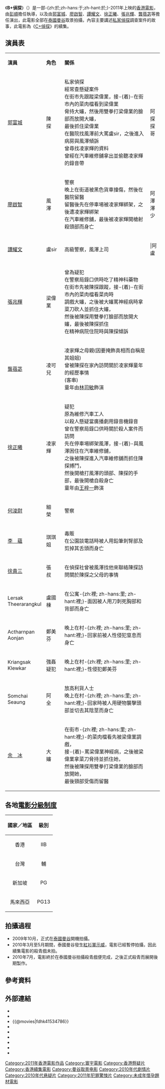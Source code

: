 {{Infobox Film
| name               = B+偵探
| original_name      = {{lang|en|The Detective 2}}
| image              = HK Film The Detective 2.jpg
| caption            = 電影海報
| director           = [[彭氏兄弟|彭　順]]
| producer           = [[林小強|林小強]]<br/>[[彭氏兄弟|彭　順]]<br/>[[張昭|張　昭]]<br/>[[張康達|張康達]]
| writer             = [[彭氏兄弟|彭　順]]<br/>[[彭柏成|彭柏成]]
| starring           = [[郭富城|郭富城]]<br/>[[廖啟智|廖啟智]]<br/>[[譚耀文|譚耀文]]<br/>[[徐正曦|徐正曦]]<br/>[[張兆輝|張兆輝]]<br/>[[龔蓓苾|龔蓓苾]]
| music              = {{lang|en|Payont Permsith}}
| cinematography     = {{lang|en|Decha Srimantra}}
| editing            = [[彭正熙|彭正熙]]
| production_company = [[寰宇娛樂有限公司|寰宇娛樂有限公司]]出品<br/>[[銀都機構有限公司|銀都機構有限公司]]出品<br/>[[北京光線影業有限公司|北京光線影業有限公司]]出品
| distributor        = [[寰宇影片發行有限公司|寰宇影片發行有限公司]]
| released           = {{film date|2011|4|29}}{{flagicon|CHN}}<br/>{{film date|2011|5|5}}{{flagicon|MYS}}<br/>{{film date|2011|5|12}}{{flagicon|HK}}{{flagicon|SIN}}<br/>{{film date|2011|6|10}}{{flagicon|TWN}}
| runtime            = 100分鐘
| country            = {{香港電影產地}}
| awards             = 
| language           = [[粵語|粵語]]為主，間中和很少<br/>分別有[[現代標準漢語|國語]]和[[泰語|泰語]]發音
| gross              = 港幣$6,142,939<ref>[http://www.mpia.org.hk/upload/file/2011年香港電影市道上半年整體情況.pdf 2011年香港電影市道上半年整體情況]{{dead link|date=2017年11月 |bot=InternetArchiveBot |fix-attempted=yes }}</ref>
| preceded_by        = [[C+偵探|C+偵探]]（2007年）
| followed_by        = [[同謀|同謀]]（2013年）<ref>[http://paper.wenweipo.com/2011/05/14/EN1105140008.htm 《B+偵探》票房超「C+」 彭順籌拍《A+偵探》]. [[香港文匯報|香港文匯報]]. 2011年5月14日.</ref><ref>[http://ent.sinchew-i.com/node/32471 《A+偵探》3月來取景‧多位大馬演員爭演]. 點正娛樂. 2012年1月30日.</ref>
}}
《'''B+偵探'''》（{{lang-en|'''The Detective 2'''}}）是一部-{zh:於;zh-hans:于;zh-hant:於;}-2011年上映的[[香港電影|香港電影]]，由[[彭氏兄弟|彭順]]擔任執導，以及由[[郭富城|郭富城]]、[[廖啟智|廖啟智]]、[[譚耀文|譚耀文]]、[[徐正曦|徐正曦]]、[[張兆輝|張兆輝]]、[[龔蓓苾|龔蓓苾]]等擔任演出，此電影全部在[[泰國|泰國]][[曼谷|曼谷]]取景拍攝，內容主要講述[[私家偵探|私家偵探]]調查案件的故事，此電影為《[[C+偵探|C+偵探]]》的續集。

== 演員表 ==
{|class="wikitable" width="auto"
|- style="background:cornflowerblue; color:white" align=center
|'''演員'''||'''角色'''||'''關係'''||'''{{Nowrap|暱稱}}'''
|-
|[[郭富城|郭富城]]||陳　探||私家偵探<br/>經常查懸疑案件<br/>在街市先跟蹤梁偉業，接-{着}-在街市內的菜肉檔看到梁偉業<br/>脅持大嬸，然後用雙拳打梁偉業的臉部而放開大嬸，<br/>最後抓住梁偉業<br/>在醫院找風澤前大罵盧sir，之後進入病房與風澤傾訴<br/>曾尋找凌家輝的資料<br/>曾經在汽車維修舖拿出並偷聽凌家輝的錄音帶||阿探<br/>探哥
|-
|[[廖啟智|廖啟智]]||風　澤||警察<br/>晚上在街道被黑色貨車撞傷，然後在醫院留醫<br/>留醫後先在停車場被凌家輝綁架，之後遭凌家輝綁架<br/>在汽車維修舖，最後被凌家輝開槍射殺頭部而身亡||阿澤<br/>澤少
|-
|[[譚耀文|譚耀文]]||盧sir||高級警察，風澤上司|||阿盧
|-
|[[張兆輝|張兆輝]]||梁偉業||曾為疑犯<br/>在警察局錄口供時吃了精神科藥物<br/>在街市先被陳探跟蹤，接-{着}-在街市內的菜肉檔看菜肉時<br/>調戲大嬸，之後被大嬸罵神經病時拿菜刀砍人並抓住大嬸，<br/>然後被陳探用雙拳打臉部而放開大嬸，最後被陳探抓住<br/>在精神病院住院時與陳探傾訴||
|-
|[[龔蓓苾|龔蓓苾]]||凌可兒||凌家輝之母親(因要掩飾真相而自稱是其姐姐)<br/>曾被陳探在家內訪問關於凌家輝童年的經歷事情<br/>(客串)<br/>童年由[[林司敏|林司敏]]飾演||
|-
|[[徐正曦|徐正曦]]||凌家輝||疑犯<br/>原為維修汽車工人<br/>以殺人懸疑當廣播劇用錄音機錄音<br/>曾在警察局錄口供時關於殺人案件而訪問<br/>先在停車場綁架風澤，接-{着}-與風澤困住在汽車維修舖，<br/>之後被陳探進入汽車維修舖而抓住陳探搏鬥，<br/>然後開槍打風澤的頭部、陳探的手部，最後開槍自殺身亡<br/>童年由[[王梓一|王梓一]]飾演||
|-
|[[何浚尉|何浚尉]]||細　榮||警察||
|-
|[[李蘊|李　蘊]]||琪琪姐||毒販<br/>在公園談電話時被人用鉛筆刺腎部及剪掉其舌頭而身亡||
|-
|[[徐貴三|徐貴三]]||張　叔||在偵探社曾被風澤找他來聯絡陳探訪問關於陳探之父母的事情||
|-
|Lersak<br/>Theerarangkul||盧國棟||在公寓-{zh:裡; zh-hans:里; zh-hant:裡;}-面因被人用刀刺死胸部和背部而身亡||
|-
|Actharnpan<br/>Aonjan||鄭美芬||晚上在村-{zh:裡; zh-hans:里; zh-hant:裡;}-回家前被人性侵犯窒息而身亡||
|-
|Kriangsak<br/>Klewkar||強姦疑犯||晚上在村-{zh:裡; zh-hans:里; zh-hant:裡;}-性侵犯鄭美芬||
|-
|Somchai<br/>Seaung||阿　全||放高利貨人士<br/>晚上在村-{zh:裡; zh-hans:里; zh-hant:裡;}-回家時被人用硬物襲擊頭部並切去其陰莖而身亡||
|-
|[[余冰|余　冰]]||大　嬸||在街市-{zh:裡; zh-hans:里; zh-hant:裡;}-的菜肉檔看先被梁偉業調戲，<br/>接-{着}-罵梁偉業神經病，之後被梁偉業拿菜刀脅持並抓住她，<br/>然後被陳探用雙拳打梁偉業的臉部而放開她，<br/>最後頸部受傷而留醫||
|}

== 各地[[電影分級制度|電影分級制度]] ==
{|class="wikitable"
|-
!國家／地區 !!級別
|-
|align="center"| <span style=>香港</span> ||align="center"| <span style=>IIB</span>
|-
|align="center"| <span style=>台灣</span> ||align="center"| <span style=>輔</span>
|-
|align="center"| <span style=>新加坡</span> ||align="center"| <span style=>PG</span>
|-
|align="center"| <span style=>馬來西亞</span> ||align="center"| <span style=>PG13</span>
|}

== 拍攝過程 ==
*2009年10月，正式在[[泰國|泰國]][[曼谷|曼谷]]開機拍攝。
*2010年3月至5月期間，泰國曼谷發生[[2010年泰國反政府示威|紅衫軍示威]]，電影已經暫停拍攝，因此續集電影的殺青戲未拍。
*2010年7月，電影終於在泰國曼谷拍攝殺青戲便完成，之後正式殺青而展開後期製作。

== 參考資料 ==
{{reflist}}

== 外部連結 ==
*{{Yahoomovie id|3882}}
*{{MSN movie|12345}}
*{{@movies|fdhk41534786}}
*{{douban}}
*{{Mtime|117755}}
*{{Amg movie|567927}}
*{{rotten-tomatoes|the_detective_2}}
*{{hkmdb title|14113}}
*{{imdb title|1534786}}

{{郭富城}}
{{廖啟智}}
{{2010年代警匪／黑幫華語電影}}

[[Category:2011年香港電影作品|Category:2011年香港電影作品]]
[[Category:寰宇電影|Category:寰宇電影]]
[[Category:香港懸疑片|Category:香港懸疑片]]
[[Category:香港續集電影|Category:香港續集電影]]
[[Category:曼谷取景电影|Category:曼谷取景电影]]
[[Category:2010年代劇情片|Category:2010年代劇情片]]
[[Category:2010年代悬疑片|Category:2010年代悬疑片]]
[[Category:2011年犯罪驚悚片|Category:2011年犯罪驚悚片]]
[[Category:未成年懷孕題材電影|Category:未成年懷孕題材電影]]